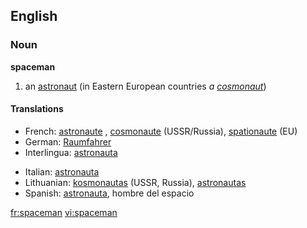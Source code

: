 ==English==
===Noun===
'''spaceman'''
# an [[astronaut]] (in Eastern European countries ''a [[cosmonaut]]'')

====Translations====
{{top}}
* French: [[astronaute]] {{US}}, [[cosmonaute]] (USSR/Russia), [[spationaute]] (EU)
* German: [[Raumfahrer]] 
* Interlingua: [[astronauta]] 
{{mid}}
* Italian: [[astronauta]] 
*Lithuanian: [[kosmonautas]] {{m}} (USSR, Russia), [[astronautas]] {{m}} {{US}}
* Spanish: [[astronauta]], hombre del espacio
{{bottom}}

[[fr:spaceman]]
[[vi:spaceman]]
